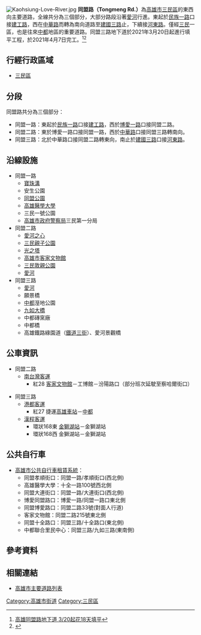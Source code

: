 {{Infobox_Taiwan_Road
|name=同盟路
|enname=Tongmeng Rd.
|level=一般道路
|sec=一路<small>（[[三民區|三民區]]）</small><br>二路<small>（[[三民區|三民區]]）</small><br>三路<small>（[[三民區|三民區]]）</small>
|start=[[民族路_(高雄市)|民族一路]]
|end=[[建國路_(高雄市)|建國三路]]
|junc=[[自由路_(高雄市)|自由一路]]、[[博愛路_(高雄市)|博愛一路]]、[[自立路_(高雄市)|自立一路]]、[[中華路_(高雄市)|中華路]]、[[十全三路|十全三路]]、[[九如路_(高雄市)|九如三路]]、[[中華橫路|中華橫路]]、[[力行路_(高雄市)|力行路]]
|image=IMAG0090.jpg
|caption=同盟路，右方為中都溼地公園。
|left=[[河東路_(高雄市)|河東路]]
|right=[[建工路_(高雄市)|建工路]]
|leftdirection=S
|rightdirection=E
}}
[[File:Kaohsiung-Love-River.jpg|thumb]]
'''同盟路（Tongmeng Rd.）'''為[[高雄市|高雄市]][[三民區|三民區]]的東西向主要道路，全線共分為三個部分，大部分路段沿著[[愛河|愛河]]行進。東起於[[民族路_(高雄市)|民族一路]]口接[[建工路_(高雄市)|建工路]]，西在[[中華路_(高雄市)|中華路]]而轉為南向道路至[[建國路_(高雄市)|建國三路]]止，下續接[[河東路_(高雄市)|河東路]]。僅經[[三民區|三民]]一區，也是往來[[中都_(高雄市)|中都]]地區的重要道路。同盟三路地下道於2021年3月20日起進行填平工程，於2021年4月7日完工。<ref>[https://udn.com/news/story/7327/5328703 高雄同盟路地下道 3/20起花18天填平]</ref><ref>{{Cite web |url=https://news.ltn.com.tw/news/life/breakingnews/3491744 |title=高雄鐵路地下化 同盟路地下道填平、地面通車 |access-date=2021-04-07 |archive-date=2021-04-07 |archive-url=https://web.archive.org/web/20210407015412/https://news.ltn.com.tw/news/life/breakingnews/3491744 |dead-url=no }}</ref>

== 行經行政區域 ==
* [[三民區|三民區]]

== 分段 ==
同盟路共分為三個部分：
* 同盟一路：東起於[[民族路_(高雄市)|民族一路]]口接[[建工路_(高雄市)|建工路]]，西於[[博愛路_(高雄市)|博愛一路]]口接同盟二路。
* 同盟二路：東於博愛一路口接同盟一路，西於[[中華路_(高雄市)|中華路]]口接同盟三路轉南向。
* 同盟三路：北於中華路口接同盟二路轉東向，南止於[[建國路_(高雄市)|建國三路]]口接[[河東路_(高雄市)|河東路]]。

== 沿線設施 ==
* 同盟一路
** [[寶珠溝|寶珠溝]]
** 安生公園
** [[同盟公園|同盟公園]]
** [[高雄醫學大學|高雄醫學大學]]
** 三民一號公園
** [[高雄市政府警察局|高雄市政府警察局]]三民第一分局
* 同盟二路
** [[愛河之心|愛河之心]]
** [[三民親子公園|三民親子公園]]
** [[光之塔|光之塔]]
** [[高雄市客家文物館|高雄市客家文物館]]
** [[三民敦親公園|三民敦親公園]]
** [[愛河|愛河]]
* 同盟三路
** [[愛河|愛河]]
** 願景橋
** [[中都_(高雄市)|中都]]溼地公園
** [[九如路_(高雄市)|九如大橋]]
** 中都磚窯廠
** 中都橋
** 高雄鐵路綠園道（[[鐵道街_(高雄市)|鐵道三街]]）、愛河景觀橋

== 公車資訊 ==
* 同盟二路
** [[南台灣客運|南台灣客運]]
*** 紅28 [[高雄市客家文物館|客家文物館]]－工博館－汾陽路口（部分班次延駛至察哈爾街口）

* 同盟三路
** [[港都客運|港都客運]]
*** 紅27 <!-- 注释出：[[File:Kaohsiung_Metro_Logo(Logo_Only).svg|23px]] -->捷運[[高雄車站|高雄車站]]－[[中都_(高雄市)|中都]]
** [[漢程客運|漢程客運]]
*** 環狀168東 [[金獅湖站|金獅湖站]]－金獅湖站
*** 環狀168西 金獅湖站－金獅湖站

== 公共自行車 ==
* [[高雄市公共自行車租賃系統|高雄市公共自行車租賃系統]]：
** 同盟孝順街口：同盟一路/孝順街口(西北側)
** 高雄醫學大學：十全一路100號西北側
** 同盟大連街口：同盟一路/大連街口(西北側)
** 博愛同盟路口：博愛一路/同盟一路口東北側
** 同盟博愛路口：同盟二路33號(對面人行道)
** 客家文物館：同盟二路215號東北側
** 同盟十全路口：同盟三路/十全路口(東北側)
** 中都聯合里民中心：同盟三路/九如三路(東南側)

== 參考資料 ==
{{Reflist}}
== 相關連結 ==
* [[高雄市主要道路列表|高雄市主要道路列表]]

{{高雄市重要道路}}

{{DEFAULTSORT:Tongmeng}}
[[Category:高雄市街道|Category:高雄市街道]]
[[Category:三民區|Category:三民區]]